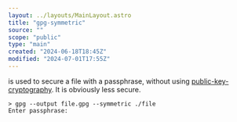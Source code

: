 ```yaml
---
layout: ../layouts/MainLayout.astro
title: "gpg-symmetric"
source: ""
scope: "public"
type: "main"
created: "2024-06-18T18:45Z"
modified: "2024-07-01T17:55Z"
---
```


is used to secure a file with a passphrase, without using [public-key-cryptography](public-key-cryptography). It is obviously less secure.

```shell
> gpg --output file.gpg --symmetric ./file
Enter passphrase:
```